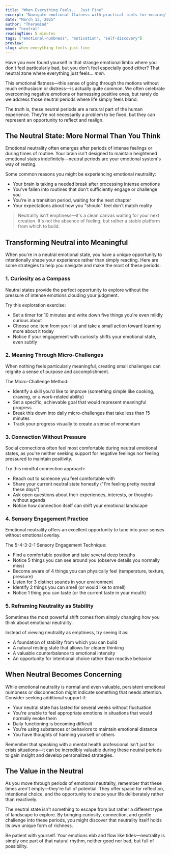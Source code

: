 ```yaml
---
title: "When Everything Feels... Just Fine"
excerpt: "Navigate emotional flatness with practical tools for meaning"
date: "March 13, 2025"
author: "Theramind"
mood: "neutral"
readingTime: 5 minutes
tags: ["emotional-numbness", "motivation", "self-discovery"]
preview:
slug: when-everything-feels-just-fine
---
```


Have you ever found yourself in that strange emotional limbo where you don't feel particularly bad, but you don't feel especially good either? That neutral zone where everything just feels... _meh_.

This emotional flatness—this sense of going through the motions without much enthusiasm or distress—is actually quite common. We often celebrate overcoming negative emotions or harnessing positive ones, but rarely do we address those neutral periods where life simply feels bland.

The truth is, these neutral periods are a natural part of the human experience. They're not necessarily a problem to be fixed, but they can represent an opportunity to reflect and realign.

## The Neutral State: More Normal Than You Think

Emotional neutrality often emerges after periods of intense feelings or during times of routine. Your brain isn't designed to maintain heightened emotional states indefinitely—neutral periods are your emotional system's way of resting.

Some common reasons you might be experiencing emotional neutrality:

- Your brain is taking a needed break after processing intense emotions
- You've fallen into routines that don't sufficiently engage or challenge you
- You're in a transition period, waiting for the next chapter
- Your expectations about how you "should" feel don't match reality

> Neutrality isn't emptiness—it's a clean canvas waiting for your next creation. It's not the absence of feeling, but rather a stable platform from which to build.

## Transforming Neutral into Meaningful

When you're in a neutral emotional state, you have a unique opportunity to intentionally shape your experience rather than simply reacting. Here are some strategies to help you navigate and make the most of these periods:

### 1. Curiosity as a Compass

Neutral states provide the perfect opportunity to explore without the pressure of intense emotions clouding your judgment.

Try this exploration exercise:

- Set a timer for 10 minutes and write down five things you're even mildly curious about
- Choose one item from your list and take a small action toward learning more about it today
- Notice if your engagement with curiosity shifts your emotional state, even subtly

### 2. Meaning Through Micro-Challenges

When nothing feels particularly meaningful, creating small challenges can reignite a sense of purpose and accomplishment.

The Micro-Challenge Method:

- Identify a skill you'd like to improve (something simple like cooking, drawing, or a work-related ability)
- Set a specific, achievable goal that would represent meaningful progress
- Break this down into daily micro-challenges that take less than 15 minutes
- Track your progress visually to create a sense of momentum

### 3. Connection Without Pressure

Social connections often feel most comfortable during neutral emotional states, as you're neither seeking support for negative feelings nor feeling pressured to maintain positivity.

Try this mindful connection approach:

- Reach out to someone you feel comfortable with
- Share your current neutral state honestly ("I'm feeling pretty neutral these days")
- Ask open questions about their experiences, interests, or thoughts without agenda
- Notice how connection itself can shift your emotional landscape

### 4. Sensory Engagement Practice

Emotional neutrality offers an excellent opportunity to tune into your senses without emotional overlay.

The 5-4-3-2-1 Sensory Engagement Technique:

- Find a comfortable position and take several deep breaths
- Notice 5 things you can see around you (observe details you normally miss)
- Become aware of 4 things you can physically feel (temperature, texture, pressure)
- Listen for 3 distinct sounds in your environment
- Identify 2 things you can smell (or would like to smell)
- Notice 1 thing you can taste (or the current taste in your mouth)

### 5. Reframing Neutrality as Stability

Sometimes the most powerful shift comes from simply changing how you think about emotional neutrality.

Instead of viewing neutrality as emptiness, try seeing it as:

- A foundation of stability from which you can build
- A natural resting state that allows for clearer thinking
- A valuable counterbalance to emotional intensity
- An opportunity for intentional choice rather than reactive behavior

## When Neutral Becomes Concerning

While emotional neutrality is normal and even valuable, persistent emotional numbness or disconnection might indicate something that needs attention. Consider seeking additional support if:

- Your neutral state has lasted for several weeks without fluctuation
- You're unable to feel appropriate emotions in situations that would normally evoke them
- Daily functioning is becoming difficult
- You're using substances or behaviors to maintain emotional distance
- You have thoughts of harming yourself or others

Remember that speaking with a mental health professional isn't just for crisis situations—it can be incredibly valuable during these neutral periods to gain insight and develop personalized strategies.

## The Value in the Neutral

As you move through periods of emotional neutrality, remember that these times aren't empty—they're full of potential. They offer space for reflection, intentional choice, and the opportunity to shape your life deliberately rather than reactively.

The neutral state isn't something to escape from but rather a different type of landscape to explore. By bringing curiosity, connection, and gentle challenge into these periods, you might discover that neutrality itself holds its own unique form of richness.

Be patient with yourself. Your emotions ebb and flow like tides—neutrality is simply one part of that natural rhythm, neither good nor bad, but full of possibility.
